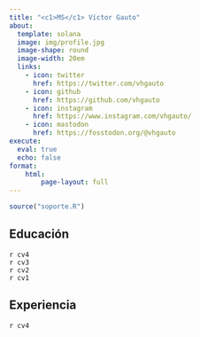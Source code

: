 ```yaml
---
title: "<c1>MS</c1> Víctor Gauto"
about:
  template: solana
  image: img/profile.jpg
  image-shape: round
  image-width: 20em
  links:
    - icon: twitter
      href: https://twitter.com/vhgauto
    - icon: github
      href: https://github.com/vhgauto
    - icon: instagram
      href: https://www.instagram.com/vhgauto/
    - icon: mastodon
      href: https://fosstodon.org/@vhgauto
execute:
  eval: true
  echo: false
format:
    html:
        page-layout: full
---
```


```r
source("soporte.R")
```

## Educación

`r cv4`
<br>
`r cv3`
<br>
`r cv2`
<br>
`r cv1`

## Experiencia

`r cv4`
